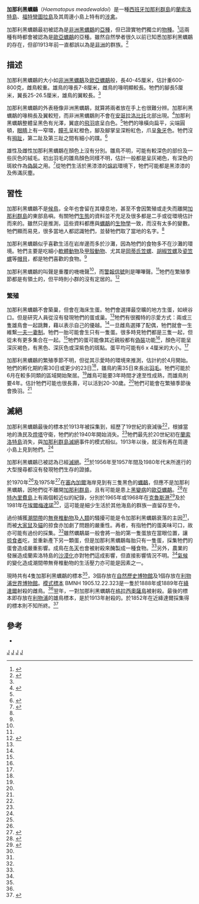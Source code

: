 {{TA
|1=zh-hans:富埃特文图拉岛; zh-hant:福特彎圖拉島; zh-tw:福特彎圖拉島; zh-hk:福提文土拉; zh-mo:福提文土拉; 
}}
{{Speciesbox
| taxon = Haematopus meadewaldoi
| status = EX
| status_system = IUCN
| status_ref = <ref name=IUCN>{{IUCN2006|assessors='''BirdLife International'''|year=2004|id=9622|title=Haematopus meadewaldoi|downloaded=11 December 2006}}</ref>
| extinct = 1940年?
| image = Canarian Oystercatcher.jpg
| binomial_authority = [[David_Armitage_Bannerman|Bannerman]], 1913
| synonyms = 
* ''Haematopus niger meade-waldoi''
* ''Haematopus moquini meadewaldoi''
* ''Haematopus ostralegus meadewaldoi''
}}

'''加那利黑蠣鷸'''（''Haematopus meadewaldoi''）是一種[[西班牙|西班牙]][[加那利群島|加那利群島]]的[[蘭索洛特島|蘭索洛特島]]、[[福特彎圖拉島|福特彎圖拉島]]及其周邊小島上特有的[[涉禽|涉禽]]。

加那利黑蠣鷸最初被認為是[[非洲黑蠣鷸|非洲黑蠣鷸]]的[[亞種|亞種]]，但已證實牠們獨立的[[物種|物種]]。<ref name=Hockey1982>{{Cite journal en|author=Hockey, Philip A. R.|year=1982|title=The taxonomic status of the Canary Islands oystercatcher ''Haematopus (niger) meadewaldoi|journal=Bull. B. O. C.|volume=102|pages=77-83}}</ref>這兩種有時都會被認為是[[歐亞蠣鷸|歐亞蠣鷸]]的亞種。雖然自然學者很久以前已知悉加那利黑蠣鷸的存在，但卻1913年前一直都誤以為是[[非洲|非洲]]的群族。<ref name=Bannerman1913>{{Cite journal en|author=Bannerman, David Armitage|year=1913|title=Exhibition and description of a new subspecies of oystercatcher (''Haematopus niger meade-waldoi'') from the Canary Islands|journal=Bull. B. O. C.|volume=31|pages=33-34}}</ref>

== 描述 ==
加那利黑蠣鷸的大小如[[非洲黑蠣鷸|非洲黑蠣鷸]]及[[歐亞蠣鷸|歐亞蠣鷸]]般，長40-45厘米，估計重600-800克，雌鳥較重。雄鳥的喙長7-8厘米，雌鳥的喙明顯較長。牠們的腳長5厘米，翼長25-26.5厘米，雄鳥的翼較長。<ref name=Bannerman1913/>

加那利黑蠣鷸的外表極像非洲黑蠣鷸，就算將兩者放在手上也很難分辨。加那利黑蠣鷸的喙稍長及翼較短，而非洲黑蠣鷸則不會在[[安哥拉|安哥拉]][[洛比托|洛比托]]北部出現。<ref>{{Cite journal en|author= Bolle, Carl|year=1857|title=Mein zweiter Beitrag zur Vogelkunde der canarischen Inseln. Schluss|journal=Journal für Ornithologie|volume=5|issue=5|pages=305-351|language=de|doi=10.1007/BF02006365}}</ref>加那利黑蠣鷸整體呈黑色有光澤，翼底的[[飛羽|飛羽]]底呈白色。<ref name=Bannerman1913/>牠們的喙橫向扁平，尖端圓頓，[[眼睛|眼睛]]上有一窄環，[[瞳孔|瞳孔]]呈紅橙色，腳及腳掌呈深粉紅色，爪呈[[象牙|象牙]]色。牠們沒有[[拇趾|拇趾]]，第二趾及第三趾之間有細小的蹼。<ref name=Alamo1975>{{Cite book en|author=Álamo Tavío, Manuel|year=1975|chapter=Aves de Fuerteventura en peligro de extinción|editor=Asociación Canaria para Defensa de la Naturaleza (ed.)|title=Aves y plantas de Fuerteventura en peligro de extinción|pages=10-32|publisher=Las Palmas de Gran Canaria|url=http://bdigital.ulpgc.es/mdc/texto/pdf/057627_0000.pdf}}{{dead link|date=2017年11月 |bot=InternetArchiveBot |fix-attempted=yes }}</ref>

雄性及雌性加那利黑蠣鷸在顏色上沒有分別。雛鳥不明，可能有較深色的部份及一些灰色的絨毛。初出羽毛的雛鳥顏色同樣不明，估計一般都是呈灰褐色，有深色的斑紋作為[[偽裝|偽裝]]之用。<ref name=Hockey1996>{{Cite book en|author=Hockey, Philip A. R.|year=1996|chapter=Family Haematopodidae (Oystercatchers)|editor=del Hoyo, Josep; Elliott, Andrew & Sargatal, Jordi (editors)|title=Handbook of Birds of the World, Volume 3. Hoatzin to Auks|pages=308-325, plate 29|publisher=Lynx Edicions|location=Barcelona|id=ISBN 84-87334-20-2}}</ref>從牠們生活於黑漆漆的[[熔岩|熔岩]]環境下，牠們可能都是黑漆漆的及佈滿灰塵。

== 習性 ==
加那利黑蠣鷸不是[[候鳥|候鳥]]，全年也會留在其棲息地，甚至不會因繁殖或走失而離開[[加那利群島|加那利群島]]的東部島嶼。有關牠們[[生態|生態]]的資料並不充足及很多都是二手或從環境估計而來的。雖然只是推測，這些資料都應與[[蠣鷸|蠣鷸]]的[[生物學|生物學]]一致，而沒有太多的變數。牠們顯而易見，很多當地人都認識牠們，並替牠們取了當地的名字。<ref name=Bannerman1913/>

加那利黑蠣鷸似乎喜歡生活在岩岸邊而多於沙灘，因為牠們的食物多不在沙灘的環境。牠們主要是吃細小[[軟體動物|軟體動物]]及[[甲殼動物|甲殼動物]]、尤其是[[岡蒂氏笠螺|岡蒂氏笠螺]]、[[胡椒笠螺|胡椒笠螺]]及[[瓷笠螺|瓷笠螺]]等[[帽貝|帽貝]]，都是牠們喜歡的食物。<ref name=Hockey1996/>

加那利黑蠣鷸的叫聲是重覆的嘰嘰聲<ref name=Alamo1975/>，而[[警報信號|警報信號]]則是嗶嗶聲。<ref name=Bannerman1913/>牠們在繁殖季節都是有領土的，但平時則小群的沒有定居的。<ref name=Hockey1987>{{Cite journal en|author=Hockey, Philip A. R.|year=1987|title=The influence of coastal utilization by man on the presumed extinction of the Canarian black oystercatcher ''Haematopus meadewaldoi''|journal=Biological Conservation|volume=39|issue=1|pages=49-62|doi=10.1016/0006-3207(87)90006-1}}</ref>

=== 繁殖 ===
加那利黑蠣鷸不會築巢，但會在海床生蛋。牠們會選擇最空曠的地方生蛋，如峽谷口。但是研究人員從沒有發現牠們的蛋或巢。<ref name=Hockey1987/>牠們有很獨特的示愛方式：兩或三隻雄鳥會一起跳舞，藉以表示自己的優越。<ref name=Alamo1975/>一旦雌鳥選擇了配偶，牠們就會一生維繫[[一夫一妻制|一夫一妻制]]。牠們一胎可能會生只有一隻蛋。很多時見牠們都是三隻一起，但從未有更多集合在一起。<ref name=Bannerman1913/>牠們的蛋可能像其近親般都有[[偽裝|偽裝]]功能<ref name=Hockey1996/>，顏色可能呈深灰褐色，有黑色、深灰色或深紫色的斑點。蛋平均可能有6 x 4厘米的大小。<ref name=Bannerman1913/>

加那利黑蠣鷸的繁殖季節不明，但從其示愛時的環境來推測，估計約於4月開始。牠們的孵化期約需30日或更少的23日<ref name=Alamo1975/>，雛鳥約需35日來長出[[羽毛|羽毛]]。牠們可能於6月在較多同類的區域開始聚居。<ref name=Bannerman1913/>雌鳥可能要3年時間才達至性成熟，而雄鳥則要4年。估計牠們可能也很長壽，可以活到20-30歲。<ref name=Hockey1996/>牠們可能會在繁殖季節後會換羽。<ref name=Bannerman1913/>

== 滅絕 ==
加那利黑蠣鷸最後的標本於1913年被採集到，經歷了19世紀的衰減後<ref name=Hockey1987/>，根據當地的漁民及[[燈塔|燈塔]]守衛，牠們約於1940年開始消失。<ref name=Hockey1996/>牠們最先於20世紀初在[[蘭索洛特島|蘭索洛特島]]消失，與[[加那利群島|加那利群島]][[滅絕|滅絕]]事件的模式相似。1913年以後，就沒有再在周邊小島上見到牠們。<ref name=Bannerman1913/>

加那利黑蠣鷸已被認為已經[[滅絕|滅絕]]。<ref name=IUCN/>於1956年至1957年間及1980年代末所進行的大型搜尋都沒有發現牠們生存的證據。

於1970年<ref name=Hockey1987/>及1975年<ref name=deRidder1997>{{Cite journal en|author=de Ridder, M.|year=1977|title=Observation d'oiseaux en Basse Casamance|journal=Biologisch Jaarboek Dodonaea|volume=45|pages=84-103|language=fr}}</ref>在[[塞內加爾|塞內加爾]]海岸見到有三隻黑色的[[蠣鷸|蠣鷸]]，但應不是加那利黑蠣鷸，因牠們從不離開[[加那利群島|加那利群島]]，且有可能是患上[[黑變病|黑變病]]的[[歐亞蠣鷸|歐亞蠣鷸]]。<ref name=Stresemann1927>{{Cite journal en|author=Stresemann, Erwin|year=1927|title=Die schwarzen Austernfischer (''Haematopus'')|journal=Ornithologische Monatsberichte|volume=35|pages=71-77|language=de}}</ref>在[[特內里費島|特內里費島]]上有兩個較近似的紀錄，分別於1965年或1968年在[[克魯斯港|克魯斯港]]<ref name=Bannerman1969>{{Cite journal en|author=Bannerman, David Armitage|year=1969|title=A probable sight record of a Canarian black oystercatcher|journal=Ibis|volume=111|pages=257}}</ref>及於1981年在[[埃爾梅達諾|埃爾梅達諾]]<ref name=Hockey1987/>，這可能是細少生活於其他海島的群族一直留存至今。

過份捕獲[[潮間帶|潮間帶]]的[[無脊椎動物|無脊椎動物]]及[[人類|人類]]的騷擾可能是令加那利黑蠣鷸衰落的主因<ref name=Hockey1987/>，而被[[大家鼠|大家鼠]]及[[貓|貓]]的掠食亦加劇了問題的嚴重性。再者，有指牠們的蛋美味可口，故亦可能有過份的採集。<ref name=Alamo1975/>雖然蠣鷸屬一般會將一胎的第一隻蛋放在當眼位置，讓[[掠食者|掠食者]]吃，並重新產下另一顆蛋，但是加那利黑蠣鷸每胎只有一隻蛋，採集牠們的蛋會造成嚴重影響。成鳥在[[冬天|冬天]]也會被射殺來醃製成一種食物。<ref name=Alamo1975/>另外，農業的發展造成蘭索洛特島的[[沙漠化|沙漠化]]亦對牠們這成影響，但直接影響情況不明。<ref name=Hockey1987/>[[氣候|氣候]]的變化造成潮間帶無脊椎動物的生活壓力亦可能是因素之一。

現時共有4隻加那利黑蠣鷸的標本<ref name=Bannerman1913/>，3個存放在[[自然歷史博物館|自然歷史博物館]]及1個存放在[[利物浦世界博物館|利物浦世界博物館]]。[[模式標本|模式標本]] BMNH 1905.12.22.323是一隻於1888年或1889年在[[絳達爾|絳達爾]]射殺的雌鳥。<ref name=Bannerman1913/>翌年，一對加那利黑蠣鷸在[[格拉西奧薩島|格拉西奧薩島]]被射殺。最後的標本即存放在[[利物浦|利物浦]]的雄鳥標本，是於1913年射殺的。於1852年在近絳達爾採集得的標本則不知所終。<ref name=Bolle1855>{{Cite journal en|author=Bolle, Carl|year=1855|title=Bemerkungen über die Vögel der canarischen Inseln. Schluss|journal=Journal für Ornithologie|volume=3|issue=2|pages=171-181|language=de|doi=10.1007/BF02002314}}</ref>

== 參考 ==
{{reflist}}
* {{Cite book en|author=Collar, Nigel J. & Stuart, S. N.|year=1985|title=Threatened birds of Africa and related islands: the ICBP/IUCN Red Data Book|publisher=International Council for Bird Preservation, and International Union for Conservation of Nature and Natural Resources|location=Cambridge, UK|id=ISBN 2-88032-604-4}}
{{Taxonbar|from=Q619728}}

[[Category:IUCN紅色名錄絕滅物種|J]]
[[Category:蛎鹬科|J]]
[[Category:1913年描述的鸟类|J]]
[[Category:大西洋岛屿已灭绝鸟类|J]]